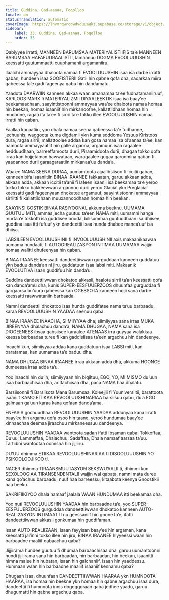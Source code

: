 ```yaml
---
title: Guddina, Gad-aanaa, Foqolloo
locale: om
statusTranslation: automatic
coverImage: https://lhvmrqwrcowdvduuaukz.supabase.co/storage/v1/object/public/strapi-uploads/small_cover-educacion-fundamental.webp-2d51a7828a2b1309555be27f7e2a61a0.webp
sidebar:
    label: 33. Guddina, Gad-aanaa, Foqolloo
    order: 33
---
```

Qabiyyee irratti, MANNEEN BARUMSAA MATERIYALISTIIFIS ta’e MANNEEN BARUMSAA HAFAFUURAALISTII, lamaanuu DOGMA EVOOLUUUSHIN keessatti guutummaatti cuuphamanii argamaniiru.

Ilaalchi ammayyaa dhaloota namaa fi EVOOLUUUSHIN isaa isa darbe irratti qaban, hundeen isaa SOOFISTERII Gatii hin qabne qofa dha, sadarkaa miira qabeessa ta’e gadi fageenya qabu hin dandamatu.

Yaadota DAARWIIN kanneen akkaa waan amanamaa ta’ee fudhatamaniiruuf, KARLOOS MARX fi MATERIYALIZMII DIYAALEEKTIK isaa isa baay’ee beekamaadhaan, saayintistoonni ammayyaa waa’ee dhaloota namaa homaa hin beekan, homaa isaaniif hin mirkanoofne, kallattiidhaan homaa hin mudanne, ragaa ifa ta’ee fi sirrii ta’e tokko illee EVOOLUUUSHIN namaa irratti hin qaban.

Faallaa kanaatiin, yoo dhala namaa seena qabeessa ta’e fudhanne, jechuunis, waggoota kuma digdamii ykn kuma soddoma Yesuus Kiristoos dura, ragaa sirrii, mallattoolee addaa kan gosa namaa isa ol’aanaa ta’ee, kan namoota ammayyaatiif hin galle arganna, argamuun isaa ragaalee hedduudhaan, barreeffamoota durii, Piraamidoota durii, dhagaa tokko qofa irraa kan hojjetaman hawwataan, waraqaalee gogaa qaroomina qaban fi yaadannoo durii garaagaraatiin mirkanaa’uu danda’a.

Waa’ee NAMA SEENA DURAA, uumamtoota ajaa’ibsiisoo fi iccitii qaban, kanneen bifa isaaniitiin BINAA IRAANEE fakkaatan, garuu akkaan adda, akkaan adda, akkaan iccitii ta’anii fi lafeen isaanii isa beekamaa ta’e yeroo tokko tokko bakkeewwan argannoo durii yeroo Glacial ykn Preglacial keessatti gadi fageenyaan dhokatee argamuuf, saayintistoonni ammayyaa sirriitti fi kallattiidhaan muuxannoodhaan homaa hin beekan.

SAAYINSI GOSTIK BINAA RASIYOONAL akkuma beeknu, UUMAMA GUUTUU MITI, ammas jecha guutuu ta’een NAMA miti; uumamni hanga murtaa’e tokkotti isa guddisee booda, bilisummaa guutuudhaan isa dhiisee, guddina isaa itti fufuuf ykn dandeettii isaa hunda dhabee manca’uuf isa dhiisa.

LABSILEEN EVOOLUUUSHINII fi INVOOLUUUSHINII axis makaanikaawaa uumama hundaati, fi AUTOOREALIZASYON INTIMAA UUMAMAA wajjin homaa walitti dhufeenyaa hin qaban.

BINAA IRAANEE keessatti dandeettiiwwan gurguddaan kanneen guddatuu ykn baduu danda’an ni jiru, guddatuun isaa labsi miti. Makaanik EVOOLUTIVA isaan guddifuu hin danda’u.

Guddina dandeettiiwwan dhokatoo akkasii, haalota sirrii ta’an keessatti qofa kan danda’amu dha, kunis SUPER-EESFUUERZOOS dhuunfaa gurguddaa fi gargaarsa bu’uura qabeessa kan OGESSOTA kanneen hojii sana darbe keessatti raawwataniin barbaada.

Namni dandeettii dhokatoo isaa hunda guddifatee nama ta’uu barbaadu, karaa REVOOLUUUSHIN YAADAA seenuu qaba.

BINAA IRAANEE INAACHA, SIIMIIYYAA dha; siimiiyyaa sana irraa MUKA JIREENYAA dhalachuu danda’a, NAMA DHUGAA, NAMA sana isa DIOGEENEES ibsaa qabsiisee karaalee ATENAAS irra guyyaa walakkaa keessa barbaadaa turee fi kan gaddisiisaa ta’een argachuu hin dandeenye.

Inaachi kun, siimiiyyaa addaa kana guddatuun isaa LABSI miti, kan baratamaa, kan uumamaa ta’e baduu dha.

NAMA DHUGAA BINAA IRAANEE irraa akkaan adda dha, akkuma HOONGE dumeessa irraa adda ta’u.

Yoo inaachi hin du’in, siimiiyyaan hin biqiltuu, EGO, YO, MI MISMO du’uun isaa barbaachisaa dha, ariifachiisaa dha, paca NAMA haa dhalatu.

Barsiisonnii fi Barsiisota Mana Barumsaa, Koleejjii fi Yuuniversiitii, barattoota isaaniif KAMO ETIIKAA REVOOLUUSHINARIAA barsiisuu qabu, du’a EGO galmaan ga’uun karaa kana qofaan danda’ama.

ÉNFASIS gochuudhaan REVOOLUUUSHIN YAADAA addunyaa kana irratti baay’ee hin argamu qofa osoo hin taane, yeroo hundumaa baay’ee xinnaachaa deemaa jiraachuu mirkaneessuu dandeenya.

REVOOLUUUSHIN YAADAA wantoota sadan ifatti ibsaman qaba: Tokkoffaa, Du’uu; Lammaffaa, Dhalachuu; Sadaffaa, Dhala namaaf aarsaa ta’uu. Tartiibni wantootaa oomisha hin jijjiiru.

DU’UU dhimma ETIIKAA REVOOLUUSHINARIAA fi DISOOLUUUSHIN YO PSIKOOLOOJIKOO ti.

NACER dhimma TIRAANSMUUTASYON SEKSWU’AALII ti, dhimmi kun SEXOLOOGIAA TIRANSENDENTALII wajjin wal qabata, namni mata duree kana qo’achuu barbaadu, nuuf haa barreessu, kitaabota keenya Gnoostikii haa beeku.

SAKRIFIIKIYOO dhala namaaf jaalala WAAN HUNDUMAA itti beekamaa dha.

Yoo nuti REVOOLUUUSHIN YAADAA hin barbaadne ta’e, yoo SUPER-EESFUUERZOOS gurguddaa dandeettiiwwan dhokatoo kanneen AUTO-REALI2ASYON INTIMAATTI nu geessaniif hin goone ta’e, ifatti dandeettiiwwan akkasii gonkumaa hin guddifaman.

Isaan AUTO-REALIIZAAN, isaan fayyisan baay’ee hin argaman, kana keessatti jal’inni tokko illee hin jiru, BINAA IRAANEE hiyyeessi waan hin barbaadne maaliif qabaachuu qaba?

Jijjiirama hundee guutuu fi dhumaa barbaachisaa dha, garuu uumamtoonni hundi jijjiirama sana hin barbaadan, hin barbaadan, hin beekan, isaanitti himna malee hin hubatan, isaan hin galchaniif, isaan hin yaaddessu. Humnaan waan hin barbaadne maaliif isaaniif kennamu qaba?

Dhugaan isaa, dhuunfaan DANDEETTIIWWAN HAARAA ykn HUMNOOTA HAARAA, isa homaa hin beekne ykn homaa hin qabne argachuu isaa dura, dandeettii fi humnoota innis dogoggoraan qaba jedhee yaadu, garuu dhugumatti hin qabne argachuu qaba.

